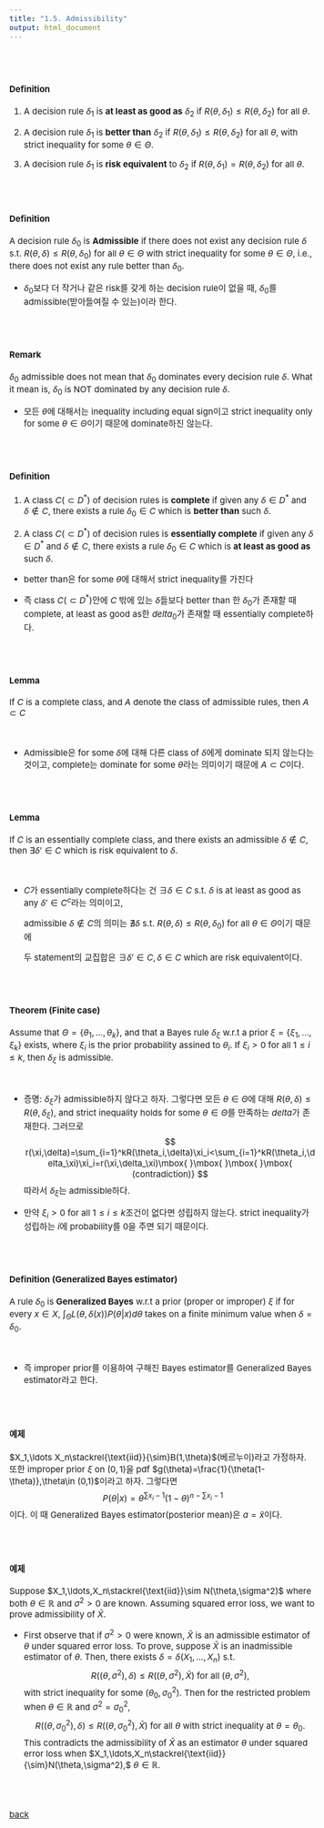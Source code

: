 ---
title: "1.5. Admissibility"
output: html_document
---

<style type="text/css">
  body, td {
    font-size: 15px;
  }
pre {
  font-size: 15px
}
</style>

<br>
<br>

#### Definition
1. A decision rule $\delta_1$ is **at least as good as** $\delta_2$ if $R(\theta,\delta_1)\le R(\theta,\delta_2)$ for all $\theta$.
  
2. A decision rule $\delta_1$ is **better than** $\delta_2$ if $R(\theta,\delta_1)\le R(\theta,\delta_2)$ for all $\theta$, with strict inequality for some $\theta\in\Theta$.
  
3. A decision rule $\delta_1$ is **risk equivalent** to $\delta_2$ if $R(\theta,\delta_1)= R(\theta,\delta_2)$ for all $\theta$.
  

<br>
<br>

#### Definition

A decision rule $\delta_0$ is **Admissible** if there does not exist any decision rule $\delta$ s.t. $R(\theta,\delta)\le R(\theta,\delta_0)$ for all $\theta\in \Theta$ with strict inequality for some $\theta\in\Theta$, i.e., there does not exist any rule better than $\delta_0$.

  * $\delta_0$보다 더 작거나 같은 risk를 갖게 하는 decision rule이 없을 때, $\delta_0$를 admissible(받아들여질 수 있는)이라 한다. 

<br>
<br>

#### Remark
$\delta_0$ admissible does not mean that $\delta_0$ dominates every decision rule $\delta$. What it mean is, $\delta_0$ is NOT dominated by any decision rule $\delta$.

   * 모든 $\theta$에 대해서는 inequality including equal sign이고 strict inequality only for some $\theta\in\Theta$이기 때문에 dominate하진 않는다.

<br>
<br>

#### Definition

1. A class $C(\subset D^*)$ of decision rules is **complete** if given any $\delta\in D^*$ and $\delta\notin C$, there exists a rule $\delta_0\in C$ which is **better than** such $\delta$. 


2. A class $C(\subset D^*)$ of decision rules is **essentially complete** if given any $\delta\in D^*$ and $\delta\notin C$, there exists a rule $\delta_0\in C$ which is **at least as good as** such $\delta$.


  * better than은 for some $\theta$에 대해서 strict inequality를 가진다
  
  * 즉 class $C(\subset D^*)$안에 $C$ 밖에 있는 $\delta$들보다 better than 한 $\delta_0$가 존재할 때 complete, at least as good as한 $delta_0$가 존재할 때 essentially complete하다.
  
<br>
<br>

#### Lemma
If $C$ is a complete class, and $A$ denote the class of admissible rules, then $A\subset C$ 

<br>

   * Admissible은 for some $\delta$에 대해 다른 class of $\delta$에게 dominate 되지 않는다는 것이고, complete는 dominate for some $\theta$라는 의미이기 때문에 $A\subset C$이다.

<br>
<br>

#### Lemma
If $C$ is an essentially complete class, and there exists an admissible $\delta\notin C$, then $\exists \delta'\in C$ which is risk equivalent to $\delta$.

<br>

  * $C$가 essentially complete하다는 건 $\exists\delta\in C$ s.t. $\delta$ is at least as good as any $\delta'\in C^c$라는 의미이고, 
  
    admissible $\delta\notin C$의 의미는 $\nexists\delta$ s.t. $R(\theta,\delta)\le R(\theta,\delta_0)$ for all $\theta\in \Theta$이기 때문에 
  
    두 statement의 교집합은 $\exists \delta'\in C, \delta\in C$ which are risk equivalent이다.  

<br>
<br>

#### Theorem (Finite case)
Assume that $\Theta=\{\theta_1,\ldots,\theta_k\}$, and that a Bayes rule $\delta_\xi$ w.r.t a prior $\xi=\{\xi_1,\ldots,\xi_k\}$ exists, where $\xi_i$ is the prior probability assined to $\theta_i$. If $\xi_i>0$ for all $1\le i\le k$, then $\delta_\xi$ is admissible.

<br>

  * 증명: $\delta_\xi$가 admissible하지 않다고 하자. 그렇다면 모든 $\theta\in\Theta$에 대해 $R(\theta,\delta)\le R(\theta,\delta_\xi)$, and strict inequality holds for some $\theta\in\Theta$를 만족하는 $delta$가 존재한다. 그러므로
   $$
   r(\xi,\delta)=\sum_{i=1}^kR(\theta_i,\delta)\xi_i<\sum_{i=1}^kR(\theta_i,\delta_\xi)\xi_i=r(\xi,\delta_\xi)\mbox{ }\mbox{ }\mbox{ }\mbox{ (contradiction)}
   $$
   따라서 $\delta_\xi$는 admissible하다.
  
   * 만약 $\xi_i>0$ for all $1\le i\le k$조건이 없다면 성립하지 않는다. strict inequality가 성립하는 $i$에 probability를 0을 주면 되기 때문이다.

<br>
<br>

#### Definition (Generalized Bayes estimator)
A rule $\delta_0$ is **Generalized Bayes** w.r.t a prior (proper or improper) $\xi$ if for every $x\in X$, $\int_\Theta L(\theta, \delta(x))P(\theta|x)d\theta$ takes on a finite minimum value when $\delta=\delta_0$.

<br>

   * 즉 improper prior를 이용하여 구해진 Bayes estimator를 Generalized Bayes estimator라고 한다.   
   
<br>
<br>

#### 예제
$X_1,\ldots X_n\stackrel{\text{iid}}{\sim}B(1,\theta)$(베르누이)라고 가정하자. 또한 improper prior $\xi$ on $(0,1)$을 pdf $g(\theta)=\frac{1}{\theta(1-\theta)},\theta\in (0,1)$이라고 하자. 그렇다면
$$
P(\theta|x)=\theta^{\sum x_i-1}(1-\theta)^{n-\sum x_i-1}
$$
이다. 이 때 Generalized Bayes estimator(posterior mean)은 $a=\bar x$이다.

<br>
<br>


#### 예제

Suppose $X_1,\ldots,X_n\stackrel{\text{iid}}\sim N(\theta,\sigma^2)$ where both $\theta\in \mathbb{R}$ and $\sigma^2>0$ are known. Assuming squared error loss, we want to prove admissibility of $\bar X$.

  * First observe that if $\sigma^2>0$ were known, $\bar X$ is an admissible estimator of $\theta$ under squared error loss. 
  To prove, suppose $\bar X$ is an inadmissible estimator of $\theta$. Then, there exists $\delta=\delta(X_1,\ldots,X_n)$ s.t.
  $$
  R((\theta,\sigma^2), \delta)\le   R((\theta,\sigma^2), \bar X)\mbox{ }\mbox{ }\mbox{ for all }(\theta,\sigma^2),
  $$
  with strict inequality for some $(\theta_0,\sigma_0^2)$. Then for the restricted problem when $\theta\in \mathbb{R}$ and $\sigma^2=\sigma_0^2$,
  $$
  R((\theta,\sigma_0^2),\delta)\le R((\theta,\sigma_0^2),\bar X) \mbox{ for all }\theta\mbox{ with strict inequality at }\theta=\theta_0.
  $$
  This contradicts the admissibility of $\bar X$ as an estimator $\theta$ under squared error loss when $X_1,\ldots,X_n\stackrel{\text{iid}}{\sim}N(\theta,\sigma^2),$ $\theta\in\mathbb{R}$.


<br>
<br>


[back](../decision.html)